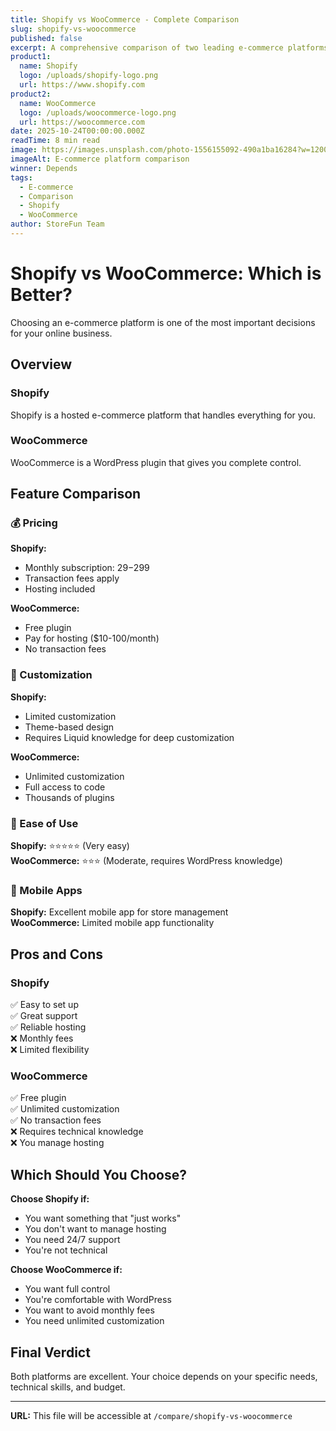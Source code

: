 ```yaml
---
title: Shopify vs WooCommerce - Complete Comparison
slug: shopify-vs-woocommerce
published: false
excerpt: A comprehensive comparison of two leading e-commerce platforms to help you choose the right one for your business.
product1:
  name: Shopify
  logo: /uploads/shopify-logo.png
  url: https://www.shopify.com
product2:
  name: WooCommerce
  logo: /uploads/woocommerce-logo.png
  url: https://woocommerce.com
date: 2025-10-24T00:00:00.000Z
readTime: 8 min read
image: https://images.unsplash.com/photo-1556155092-490a1ba16284?w=1200&q=80
imageAlt: E-commerce platform comparison
winner: Depends
tags:
  - E-commerce
  - Comparison
  - Shopify
  - WooCommerce
author: StoreFun Team
---
```


# Shopify vs WooCommerce: Which is Better?

Choosing an e-commerce platform is one of the most important decisions for your online business.

## Overview

### Shopify
Shopify is a hosted e-commerce platform that handles everything for you.

### WooCommerce  
WooCommerce is a WordPress plugin that gives you complete control.

## Feature Comparison

### 💰 Pricing

**Shopify:**
- Monthly subscription: $29-$299
- Transaction fees apply
- Hosting included

**WooCommerce:**
- Free plugin
- Pay for hosting ($10-100/month)
- No transaction fees

### 🎨 Customization

**Shopify:**
- Limited customization
- Theme-based design
- Requires Liquid knowledge for deep customization

**WooCommerce:**
- Unlimited customization
- Full access to code
- Thousands of plugins

### 🚀 Ease of Use

**Shopify:** ⭐⭐⭐⭐⭐ (Very easy)  
**WooCommerce:** ⭐⭐⭐ (Moderate, requires WordPress knowledge)

### 📱 Mobile Apps

**Shopify:** Excellent mobile app for store management  
**WooCommerce:** Limited mobile app functionality

## Pros and Cons

### Shopify
✅ Easy to set up  
✅ Great support  
✅ Reliable hosting  
❌ Monthly fees  
❌ Limited flexibility  

### WooCommerce
✅ Free plugin  
✅ Unlimited customization  
✅ No transaction fees  
❌ Requires technical knowledge  
❌ You manage hosting  

## Which Should You Choose?

**Choose Shopify if:**
- You want something that "just works"
- You don't want to manage hosting
- You need 24/7 support
- You're not technical

**Choose WooCommerce if:**
- You want full control
- You're comfortable with WordPress
- You want to avoid monthly fees
- You need unlimited customization

## Final Verdict

Both platforms are excellent. Your choice depends on your specific needs, technical skills, and budget.

---

**URL:** This file will be accessible at `/compare/shopify-vs-woocommerce`

